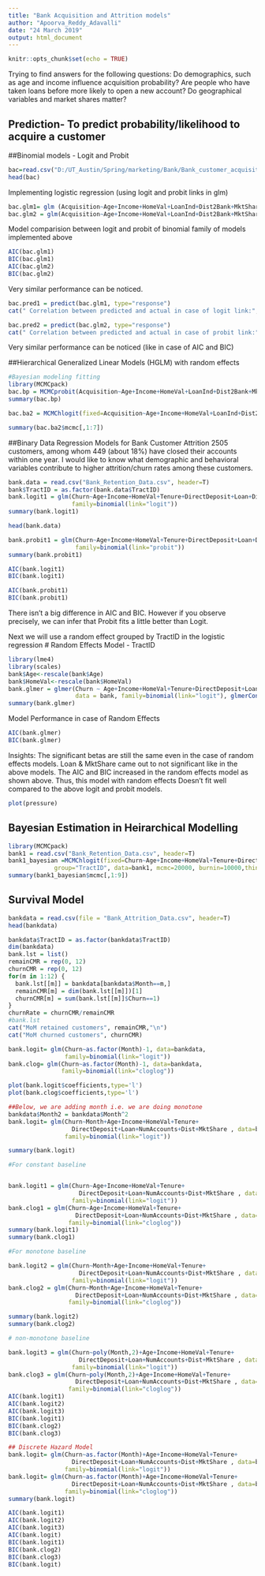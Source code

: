 ---
title: "Bank Acquisition and Attrition models"
author: "Apoorva_Reddy_Adavalli"
date: "24 March 2019"
output: html_document
---

```{r setup, include=FALSE}
knitr::opts_chunk$set(echo = TRUE)
```
Trying to find answers for the following questions:
Do demographics, such as age and income influence acquisition probability?
Are people who have taken loans before more likely to open a new account?
Do geographical variables and market shares matter?

## Prediction- To predict probability/likelihood to acquire a customer 

##Binomial models - Logit and Probit 

```{r cars}
bac=read.csv("D:/UT_Austin/Spring/marketing/Bank/Bank_customer_acquisition.csv",header=T)
head(bac)
```

Implementing logistic regression (using logit and probit links in glm)
```{r}
bac.glm1= glm (Acquisition~Age+Income+HomeVal+LoanInd+Dist2Bank+MktShare, data=bac, family=binomial(link="logit"))
bac.glm2 = glm(Acquisition~Age+Income+HomeVal+LoanInd+Dist2Bank+MktShare, data=bac, family=binomial(link="probit"))
```
Model comparision between logit and probit of binomial family of models implemented above
```{r}
AIC(bac.glm1)
BIC(bac.glm1)
AIC(bac.glm2)
BIC(bac.glm2)
```
Very similar performance can be noticed.

```{r}
bac.pred1 = predict(bac.glm1, type="response")
cat(" Correlation between predicted and actual in case of logit link:", cor(bac$Acquisition, bac.pred1))
```

```{r}
bac.pred2 = predict(bac.glm2, type="response")
cat(" Correlation between predicted and actual in case of probit link:", cor(bac$Acquisition, bac.pred2))
```
Very similar performance can be noticed (like in case of AIC and BIC)

##Hierarchical Generalized Linear Models (HGLM) with random effects 

```{r}
#Bayesian modeling fitting
library(MCMCpack)
bac.bp = MCMCprobit(Acquisition~Age+Income+HomeVal+LoanInd+Dist2Bank+MktShare, data=bac, mcmc=6000)
summary(bac.bp)
```

```{r}
bac.ba2 = MCMChlogit(fixed=Acquisition~Age+Income+HomeVal+LoanInd+Dist2Bank+MktShare, random=~Income, group="CustomerID", data=bac, mcmc=6000, r=2, R=diag(2))
```
```{r}
summary(bac.ba2$mcmc[,1:7])
```

##Binary Data Regression Models for Bank Customer Attrition
2505 customers, among whom 449 (about 18%) have closed their accounts within one year. I would like to know what
demographic and behavioral variables contribute to higher attrition/churn rates among these customers. 

```{r}
bank.data = read.csv("Bank_Retention_Data.csv", header=T)
bank$TractID = as.factor(bank.data$TractID)
bank.logit1 = glm(Churn~Age+Income+HomeVal+Tenure+DirectDeposit+Loan+Dist+MktShare, data=bank.data,
                  family=binomial(link="logit"))
summary(bank.logit1)

```

```{r}
head(bank.data)
```

```{r}
bank.probit1 = glm(Churn~Age+Income+HomeVal+Tenure+DirectDeposit+Loan+Dist+MktShare, data=bank.data,
                   family=binomial(link="probit"))
summary(bank.probit1)
```

```{r}

AIC(bank.logit1)
BIC(bank.logit1)

AIC(bank.probit1)
BIC(bank.probit1)
```
There isn't a big difference in AIC and BIC. However if you observe precisely, we can infer that Probit fits a little
better than Logit. 

Next we will use a random effect grouped by TractID in the logistic regression
# Random Effects Model - TractID
```{r}
library(lme4)
library(scales)
bank$Age<-rescale(bank$Age)
bank$HomeVal<-rescale(bank$HomeVal)
bank.glmer = glmer(Churn ~ Age+Income+HomeVal+Tenure+DirectDeposit+Loan+Dist+MktShare+ (1|TractID),
                   data = bank, family=binomial(link="logit"), glmerControl(optimizer="bobyqa", optCtrl=list(maxfun=100000)))
summary(bank.glmer)

```

Model Performance in case of Random Effects
```{r}
AIC(bank.glmer)
BIC(bank.glmer)
```

Insights: 
The significant betas are still the same even in the case of random effects models. Loan & MktShare came out
to not significant like in the above models.
The AIC and BIC increased in the random effects model as shown above. Thus, this model with random effects
Doesn't fit well compared to the above logit and probit models.

```{r pressure, echo=FALSE}
plot(pressure)
```

## Bayesian Estimation in Heirarchical Modelling 
```{r}
library(MCMCpack)
bank1 = read.csv("Bank_Retention_Data.csv", header=T)
bank1_bayesian =MCMChlogit(fixed=Churn~Age+Income+HomeVal+Tenure+DirectDeposit+Loan+Dist+MktShare, random=~1,
             group="TractID", data=bank1, mcmc=20000, burnin=10000,thin=20, r=2, R=1)
summary(bank1_bayesian$mcmc[,1:9])
```

## Survival Model

```{r}
bankdata = read.csv(file = "Bank_Attrition_Data.csv", header=T)
head(bankdata)

```

```{r}
bankdata$TractID = as.factor(bankdata$TractID)
dim(bankdata)
bank.lst = list()
remainCMR = rep(0, 12)
churnCMR = rep(0, 12)
for(m in 1:12) {
  bank.lst[[m]] = bankdata[bankdata$Month==m,]
  remainCMR[m] = dim(bank.lst[[m]])[1]
  churnCMR[m] = sum(bank.lst[[m]]$Churn==1)
}
churnRate = churnCMR/remainCMR
#bank.lst
cat("MoM retained customers", remainCMR,"\n")
cat("MoM churned customers", churnCMR)
```


```{r}

bank.logit= glm(Churn~as.factor(Month)-1, data=bankdata,
                family=binomial(link="logit"))
bank.clog= glm(Churn~as.factor(Month)-1, data=bankdata,
               family=binomial(link="cloglog"))
```

```{r}
plot(bank.logit$coefficients,type='l')
plot(bank.clog$coefficients,type='l')
```

```{r}
##Below, we are adding month i.e. we are doing monotone 
bankdata$Month2 = bankdata$Month^2
bank.logit= glm(Churn~Month+Age+Income+HomeVal+Tenure+
                  DirectDeposit+Loan+NumAccounts+Dist+MktShare , data=bankdata,
                family=binomial(link="logit"))

summary(bank.logit)
```


```{r}
#For constant baseline 


bank.logit1 = glm(Churn~Age+Income+HomeVal+Tenure+
                    DirectDeposit+Loan+NumAccounts+Dist+MktShare , data=bankdata,
                  family=binomial(link="logit"))
bank.clog1 = glm(Churn~Age+Income+HomeVal+Tenure+
                   DirectDeposit+Loan+NumAccounts+Dist+MktShare , data=bankdata,
                 family=binomial(link="cloglog"))
summary(bank.logit1)
summary(bank.clog1)
```

```{r}
#For monotone baseline 

bank.logit2 = glm(Churn~Month+Age+Income+HomeVal+Tenure+
                    DirectDeposit+Loan+NumAccounts+Dist+MktShare , data=bankdata,
                  family=binomial(link="logit"))
bank.clog2 = glm(Churn~Month+Age+Income+HomeVal+Tenure+
                   DirectDeposit+Loan+NumAccounts+Dist+MktShare , data=bankdata,
                 family=binomial(link="cloglog"))

summary(bank.logit2)
summary(bank.clog2)
```


```{r}
# non-monotone baseline

bank.logit3 = glm(Churn~poly(Month,2)+Age+Income+HomeVal+Tenure+
                    DirectDeposit+Loan+NumAccounts+Dist+MktShare , data=bankdata,
                  family=binomial(link="logit"))
bank.clog3 = glm(Churn~poly(Month,2)+Age+Income+HomeVal+Tenure+
                   DirectDeposit+Loan+NumAccounts+Dist+MktShare , data=bankdata,
                 family=binomial(link="cloglog"))
AIC(bank.logit1)
AIC(bank.logit2)
AIC(bank.logit3)
BIC(bank.logit1)
BIC(bank.clog2)
BIC(bank.clog3)
```

```{r}
## Discrete Hazard Model
bank.logit= glm(Churn~as.factor(Month)+Age+Income+HomeVal+Tenure+
                  DirectDeposit+Loan+NumAccounts+Dist+MktShare , data=bankdata,
                family=binomial(link="logit"))
bank.logit= glm(Churn~as.factor(Month)+Age+Income+HomeVal+Tenure+
                  DirectDeposit+Loan+NumAccounts+Dist+MktShare , data=bankdata,
                family=binomial(link="cloglog"))
summary(bank.logit)

AIC(bank.logit1)
AIC(bank.logit2)
AIC(bank.logit3)
AIC(bank.logit)
BIC(bank.logit1)
BIC(bank.clog2)
BIC(bank.clog3)
BIC(bank.logit)
```




